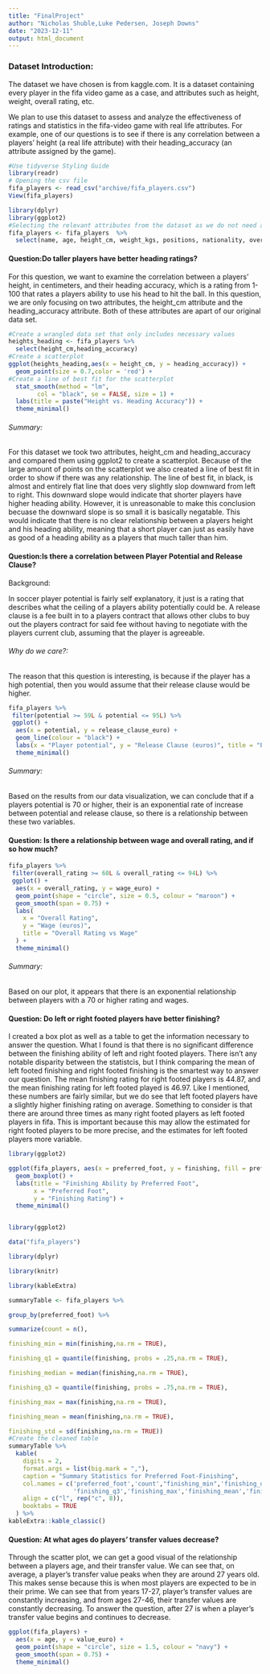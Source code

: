 ```yaml
---
title: "FinalProject"
author: "Nicholas Shuble,Luke Pedersen, Joseph Downs"
date: "2023-12-11"
output: html_document
---
```

### Dataset Introduction:
The dataset we have chosen is from kaggle.com. It is a dataset containing every player in the fifa video game as a case, and attributes such as height, weight, overall rating, etc. 

We plan to use this dataset to assess and analyze the effectiveness of ratings and statistics in the fifa-video game with real life attributes. For example, one of our questions is to see if there is any correlation between a players' height (a real life attribute) with their heading_accuracy (an attribute assigned by the game).

```r
#Use tidyverse Styling Guide
library(readr)
# Opening the csv file
fifa_players <- read_csv("archive/fifa_players.csv")
View(fifa_players)

```

```r
library(dplyr)
library(ggplot2)
#Selecting the relevant attributes from the dataset as we do not need all of them
fifa_players <- fifa_players  %>%
  select(name, age, height_cm, weight_kgs, positions, nationality, overall_rating, potential, value_euro, wage_euro, preferred_foot, release_clause_euro, crossing, finishing, heading_accuracy, dribbling, curve, acceleration, agility, jumping, stamina)
```

#### Question:Do taller players have better heading ratings?
For this question, we want to examine the correlation between a players' height, in centimeters, and their heading accuracy, which is a rating from 1-100 that rates a players ability to use his head to hit the ball. In this question, we are only focusing on two attributes, the height_cm attribute and the heading_accuracy attribute. Both of these attributes are apart of our original data set.

```r
#Create a wrangled data set that only includes necessary values
heights_heading <- fifa_players %>% 
  select(height_cm,heading_accuracy)
#Create a scatterplot
ggplot(heights_heading,aes(x = height_cm, y = heading_accuracy)) +
  geom_point(size = 0.7,color = 'red') +
#Create a line of best fit for the scatterplot
  stat_smooth(method = "lm",
        col = "black", se = FALSE, size = 1) +
  labs(title = paste("Height vs. Heading Accuracy")) +
  theme_minimal()
```

###### Summary:
For this dataset we took two attributes, height_cm and heading_accuracy and compared them using ggplot2 to create a scatterplot. Because of the large amount of points on the scatterplot we also created a line of best fit in order to show if there was any relationship. The line of best fit, in black, is almost and entirely flat line that does very slightly slop downward from left to right. This downward slope would indicate that shorter players have higher heading ability. However, it is unreasonable to make this conclusion becuase the downward slope is so small it is basically negatable. This would indicate that there is no clear relationship between a players height and his heading ability, meaning that a short player can just as easily have as good of a heading ability as a players that much taller than him.

#### Question:Is there a correlation between Player Potential and Release Clause?

####### Background: 
In soccer player potential is fairly self explanatory, it just is a rating that describes what the ceiling of a players ability potentially could be. A release clause is a fee built in to a players contract that allows other clubs to buy out the players contract for said fee without having to negotiate with the players current club, assuming that the player is agreeable. 

###### Why do we care?:
The reason that this question is interesting, is because if the player has a high potential, then you would assume that their release clause would be higher.

```r
fifa_players %>%
 filter(potential >= 59L & potential <= 95L) %>%
 ggplot() +
  aes(x = potential, y = release_clause_euro) +
  geom_line(colour = "black") +
  labs(x = "Player potential", y = "Release Clause (euros)", title = "Potential vs Release Clause") +
  theme_minimal()
```

###### Summary: 
Based on the results from our data visualization, we can conclude that if a players potential is 70 or higher, their is an exponential rate of increase between potential and release clause, so there is a relationship between these two variables.

#### Question: Is there a relationship between wage and overall rating, and if so how much?

```r
fifa_players %>%
 filter(overall_rating >= 60L & overall_rating <= 94L) %>%
 ggplot() +
  aes(x = overall_rating, y = wage_euro) +
  geom_point(shape = "circle", size = 0.5, colour = "maroon") +
  geom_smooth(span = 0.75) +
  labs(
    x = "Overall Rating",
    y = "Wage (euros)",
    title = "Overall Rating vs Wage"
  ) +
  theme_minimal()
```

###### Summary:
Based on our plot, it appears that there is an exponential relationship between players with a 70 or higher rating and wages.

#### Question: Do left or right footed players have better finishing?
I created a box plot as well as a table to get the information necessary to answer the question. What I found is that there is no significant difference between the finishing ability of left and right footed players. There isn't any notable disparity between the statistcis, but I think comparing the mean of left footed finishing and right footed finishing is the smartest way to answer our question. The mean finishing rating for right footed players is 44.87, and the mean finishing rating for left footed played is 46.97. Like I mentioned, these numbers are fairly similar, but we do see that left footed players have a slightly higher finishing rating on average. Something to consider is that there are around three times as many right footed players as left footed players in fifa. This is important because this may allow the estimated for right footed players to be more precise, and the estimates for left footed players more variable.

```r
library(ggplot2)

ggplot(fifa_players, aes(x = preferred_foot, y = finishing, fill = preferred_foot)) +
  geom_boxplot() +
  labs(title = "Finishing Ability by Preferred Foot",
       x = "Preferred Foot",
       y = "Finishing Rating") +
  theme_minimal()


library(ggplot2)

data("fifa_players")

library(dplyr)

library(knitr)

library(kableExtra)

summaryTable <- fifa_players %>%

group_by(preferred_foot) %>%

summarize(count = n(),

finishing_min = min(finishing,na.rm = TRUE),

finishing_q1 = quantile(finishing, probs = .25,na.rm = TRUE),

finishing_median = median(finishing,na.rm = TRUE),

finishing_q3 = quantile(finishing, probs = .75,na.rm = TRUE),

finishing_max = max(finishing,na.rm = TRUE),

finishing_mean = mean(finishing,na.rm = TRUE),

finishing_std = sd(finishing,na.rm = TRUE))
#Create the cleaned table
summaryTable %>%
  kable(
    digits = 2,
    format.args = list(big.mark = ","),
    caption = "Summary Statistics for Preferred Foot-Finishing",
    col.names = c('preferred_foot','count',"finishing_min",'finishing_q1','finishing_median',
                  'finishing_q3','finishing_max','finishing_mean','finishing_std'),
    align = c("l", rep("c", 8)),
    booktabs = TRUE
  ) %>%
kableExtra::kable_classic()


```

#### Question: At what ages do players’ transfer values decrease? 
Through the scatter plot, we can get a good visual of the relationship between a players age, and their transfer value. We can see that, on average, a player's transfer value peaks when they are around 27 years old. This makes sense because this is when most players are expected to be in their prime. We can see that from years 17-27, player's transfer values are constantly increasing, and from ages 27-46, their transfer values are constantly decreasing. To answer the question, after 27 is when a player's transfer value begins and continues to decrease.

```r
ggplot(fifa_players) +
  aes(x = age, y = value_euro) +
  geom_point(shape = "circle", size = 1.5, colour = "navy") +
  geom_smooth(span = 0.75) +
  theme_minimal()
```

